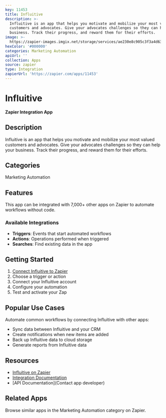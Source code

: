 ```yaml
---
key: 11453
title: Influitive
description: >-
  Influitive is an app that helps you motivate and mobilize your most valued
  customers and advocates. Give your advocates challenges so they can help your
  business. Track their progress, and reward them for their efforts.
image: >-
  https://zapier-images.imgix.net/storage/services/ae230e8c905c3f3a4d631b6607c37656_3.png?auto=format%2Ccompress&ixlib=python-3.0.0&q=50
hexColor: '#000000'
categories: Marketing Automation
apiUrl: ''
collection: Apps
source: zapier
type: Integration
zapierUrl: 'https://zapier.com/apps/11453'
---
```

# Influitive

**Zapier Integration App**

## Description

Influitive is an app that helps you motivate and mobilize your most valued customers and advocates. Give your advocates challenges so they can help your business. Track their progress, and reward them for their efforts.

## Categories

Marketing Automation

## Features

This app can be integrated with 7,000+ other apps on Zapier to automate workflows without code.

### Available Integrations

- **Triggers**: Events that start automated workflows
- **Actions**: Operations performed when triggered
- **Searches**: Find existing data in the app

## Getting Started

1. [Connect Influitive to Zapier](https://zapier.com/apps/11453)
2. Choose a trigger or action
3. Connect your Influitive account
4. Configure your automation
5. Test and activate your Zap

## Popular Use Cases

Automate common workflows by connecting Influitive with other apps:

- Sync data between Influitive and your CRM
- Create notifications when new items are added
- Back up Influitive data to cloud storage
- Generate reports from Influitive data

## Resources

- [Influitive on Zapier](https://zapier.com/apps/11453)
- [Integration Documentation](https://zapier.com/apps/11453/integrations)
- [API Documentation](Contact app developer)

## Related Apps

Browse similar apps in the Marketing Automation category on Zapier.
